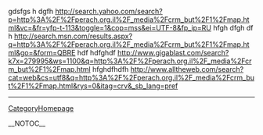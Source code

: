 gdsfgs h dgfh http://search.yahoo.com/search?p=http%3A%2F%2Fperach.org.il%2F_media%2Fcrm_but%2F1%2Fmap.html&vc=&fr=yfp-t-113&toggle=1&cop=mss&ei=UTF-8&fp_ip=RU hfgh dfgh df h http://search.msn.com/results.aspx?q=http%3A%2F%2Fperach.org.il%2F_media%2Fcrm_but%2F1%2Fmap.html&go=&form=QBRE hdf hdfghdf http://www.gigablast.com/search?k7x=279995&ws=1100&q=http%3A%2F%2Fperach.org.il%2F_media%2Fcrm_but%2F1%2Fmap.html hfghdfhdfh http://www.alltheweb.com/search?cat=web&cs=utf8&q=http%3A%2F%2Fperach.org.il%2F_media%2Fcrm_but%2F1%2Fmap.html&rys=0&itag=crv&_sb_lang=pref
----
[[CategoryHomepage]]

__NOTOC__